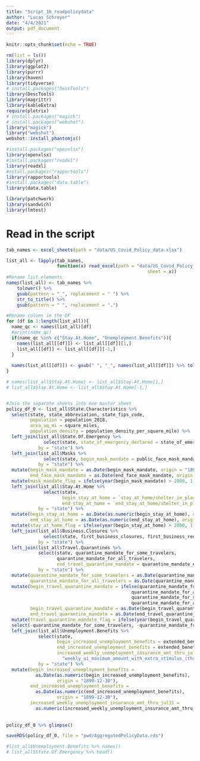 ```yaml
---
title: "Script_1b_readpolicydata"
author: "Lucas Schroyer"
date: "4/4/2021"
output: pdf_document
---
```


```r
knitr::opts_chunk$set(echo = TRUE)
```

```r
rm(list = ls())
library(dplyr)
library(ggplot2) 
library(purrr)
library(haven)
library(tidyverse)
# install.packages("DescTools")
library(DescTools)
library(magrittr)
library(kableExtra)
require(plotrix)
# install.packages("magick")
# install.packages("webshot")
library("magick")
library("webshot")
webshot::install_phantomjs()

#install.packages("openxlsx") 
library(openxlsx)
#install.packages("readxl")
library(readxl)
#nstall.packages("rapportools")
library(rapportools)
#install.packages("data.table")
library(data.table)

library(patchwork)
library(sandwich)
library(lmtest)

```


# Read in the script
```r
tab_names <- excel_sheets(path = "data/US_Covid_Policy_data.xlsx")

list_all <- lapply(tab_names, 
                   function(x) read_excel(path = "data/US_Covid_Policy_data.xlsx", 
                                                     sheet = x))
#Rename list elements
names(list_all) <- tab_names %>% 
    tolower() %>%
    gsub(pattern = "_", replacement = " ") %>% 
    str_to_title() %>%
    gsub(pattern = " ", replacement = ".") 

#Rename colums in the DF
for (df in 1:length(list_all)){
  name_qc <- names(list_all)[df] 
  #print(name_qc)
  if(name_qc %in% c("Stay.At.Home", "Unemployment.Benefits")){
    names(list_all[[df]]) <- list_all[[df]][1,]
    list_all[[df]] <- list_all[[df]][-1,]
  }
  
  names(list_all[[df]]) <- gsub(" ", "_", names(list_all[[df]]) %>% tolower())
}

# names(list_all$Stay.At.Home) <- list_all$Stay.At.Home[1,]
# list_all$Stay.At.Home <- list_all$Stay.At.Home[-1,]


#Join the separate sheets into one master sheet
policy_df_0 <- list_all$State.Characteristics %>%
  select(state, state_abbreviation, state_fips_code,
         population = population_2018,
         area_sq_mi = square_miles,
         population_density = population_density_per_square_mile) %>% 
  left_join(list_all$State.Of.Emergency %>% 
              select(state, state_of_emergency_declared = state_of_emergency_issued,), 
            by = "state") %>% 
  left_join(list_all$Masks %>% 
              select(state, begin_mask_mandate = public_face_mask_mandate, end_face_mask_mandate),
            by = "state") %>% 
  mutate(begin_mask_mandate = as.Date(begin_mask_mandate, origin = "1899-12-30"),
         end_face_mask_mandate = as.Date(end_face_mask_mandate, origin = "1899-12-30")) %>%  
  mutate(mask_mandate_flag = ifelse(year(begin_mask_mandate) > 2000, 1, 0)) %>% 
  left_join(list_all$Stay.At.Home %>% 
              select(state,
                     begin_stay_at_home = `stay_at_home/shelter_in_place`, 
                     end_stay_at_home = `end_stay_at_home/shelter_in_place`), 
            by = "state") %>% 
  mutate(begin_stay_at_home = as.Date(as.numeric(begin_stay_at_home), origin = "1899-12-30"),
         end_stay_at_home = as.Date(as.numeric(end_stay_at_home), origin = "1899-12-30")) %>% 
  mutate(stay_at_home_flag = ifelse(year(begin_stay_at_home) > 2000, 1, 0)) %>%   
  left_join(list_all$Business.Closures %>% 
              select(state, first_business_closures, first_business_reopening), 
            by = "state") %>% 
  left_join(list_all$Travel.Quarantines %>% 
            select(state, quarantine_mandate_for_some_travelers,
                   quarantine_mandate_for_all_travelers,
                   end_travel_quarantine_mandate = quarantine_mandate_ended), 
            by = "state") %>% 
  mutate(quarantine_mandate_for_some_travelers = as.Date(quarantine_mandate_for_some_travelers, origin = "1899-12-30"),
         quarantine_mandate_for_all_travelers = as.Date(quarantine_mandate_for_all_travelers, origin = "1899-12-30")) %>%  
  mutate(begin_travel_quarantine_mandate = ifelse(quarantine_mandate_for_some_travelers >
                                               quarantine_mandate_for_all_travelers,
                                               quarantine_mandate_for_some_travelers,
                                               quarantine_mandate_for_all_travelers),
         begin_travel_quarantine_mandate = as.Date(begin_travel_quarantine_mandate),
         end_travel_quarantine_mandate = as.Date(end_travel_quarantine_mandate, origin = "1899-12-30")) %>% 
  mutate(travel_quarantine_mandate_flag = ifelse(year(begin_travel_quarantine_mandate) > 2000, 1, 0)) %>%   
  select(-quarantine_mandate_for_some_travelers, -quarantine_mandate_for_all_travelers) %>% 
  left_join(list_all$Unemployment.Benefits %>% 
            select(state,
                   begin_increased_unemployment_benefits = extended_benefits_program_activated,
                   end_increased_unemployment_benefits = extended_benefits_program_deactivated,
                   increased_weekly_unemployment_insurance_amt_thru_jul31 =
                     "weekly_ui_maximum_amount_with_extra_stimulus_(through_july_31,_2020)_(dollars)"), 
            by = "state") %>% 
  mutate(begin_increased_unemployment_benefits = 
           as.Date(as.numeric(begin_increased_unemployment_benefits), 
                   origin = "1899-12-30"),
         end_increased_unemployment_benefits = 
           as.Date(as.numeric(end_increased_unemployment_benefits),
                   origin = "1899-12-30"),
         increased_weekly_unemployment_insurance_amt_thru_jul31 =
           as.numeric(increased_weekly_unemployment_insurance_amt_thru_jul31))
  
  
policy_df_0 %>% glimpse()

saveRDS(policy_df_0, file = "pwd/AggregatedPolicyData.rds")

#list_all$Unemployment.Benefits %>% names()
# list_all$State.Of.Emergency %>% head()
```
